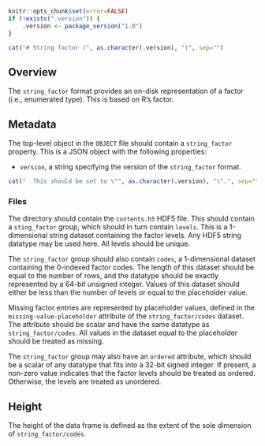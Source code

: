 ```r
knitr::opts_chunk$set(error=FALSE)
if (!exists(".version")) {
    .version <- package_version("1.0")
}
```

```r
cat("# String factor (", as.character(.version), ")", sep="")
```

## Overview

The `string_factor` format provides an on-disk representation of a factor (i.e., enumerated type).
This is based on R's factor.

## Metadata

The top-level object in the `OBJECT` file should contain a `string_factor` property.
This is a JSON object with the following properties:

- `version`, a string specifying the version of the `string_factor` format.
```r
cat("  This should be set to \"", as.character(.version), "\".", sep="")
```

### Files

The directory should contain the `contents.h5` HDF5 file.
This should contain a `sting_factor` group, which should in turn contain `levels`.
This is a 1-dimensional string dataset containing the factor levels.
Any HDF5 string datatype may be used here.
All levels should be unique.

The `string_factor` group should also contain `codes`, a 1-dimensional dataset containing the 0-indexed factor codes. 
The length of this dataset should be equal to the number of rows, and the datatype should be exactly represented by a 64-bit unsigned integer.
Values of this dataset should either be less than the number of levels or equal to the placeholder value.

Missing factor entries are represented by placeholder values, defined in the `missing-value-placeholder` attribute of the `string_factor/codes` dataset.
The attribute should be scalar and have the same datatype as `string_factor/codes`.
All values in the dataset equal to the placeholder should be treated as missing.

The `string_factor` group may also have an `ordered` attribute, which should be a scalar of any datatype that fits into a 32-bit signed integer.
If present, a non-zero value indicates that the factor levels should be treated as ordered.
Otherwise, the levels are treated as unordered.

## Height

The height of the data frame is defined as the extent of the sole dimension of `string_factor/codes`.
